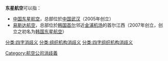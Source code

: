 '''东星航空'''可以指：

* [[东星航空|中国东星航空]]，总部位於[[中国|中国]][[武汉|武汉]]（2005年创立）
* [[易斯达航空|易斯达航空]]，总部位於[[韩国|韩国]][[首尔|首尔]]邻近[[金浦机场|金浦机场]]的首尔江西（2007年创立，创立之初名为[[韩国东星航空|韩国东星航空]]）

{{disambig}}
[[Category:航空公司消歧義|Category:航空公司消歧義]]
[[分类:四字消歧义|分类:四字消歧义]]
[[分类:组织机构消歧义|分类:组织机构消歧义]]
[[分类:四字组织机构消歧义|分类:四字组织机构消歧义]]